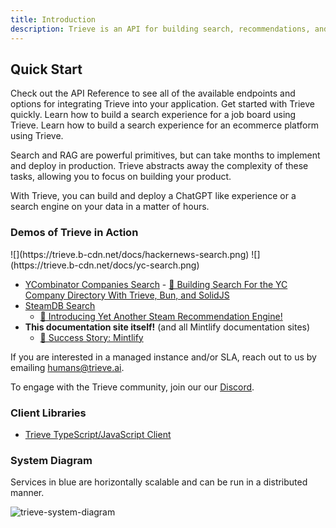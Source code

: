 ```yaml
---
title: Introduction
description: Trieve is an API for building search, recommendations, and RAG experiences.
---
```


## Quick Start

<CardGroup cols={2}>
  <Card title="API Reference" icon="webhook" href="/api-reference">
    Check out the API Reference to see all of the available endpoints and
    options for integrating Trieve into your application.
  </Card>
  <Card title="Getting Started" icon="play" href="/getting-started/quickstart">
    Get started with Trieve quickly.
  </Card>
  <Card
    title="Build Search for a Job Board"
    icon="user-doctor"
    href="/examples/job-board"
  >
    Learn how to build a search experience for a job board using Trieve.
  </Card>
  <Card
    title="Build Search for Ecommerce"
    icon="cart-shopping"
    href="/examples/ecommerce"
  >
    Learn how to build a search experience for an ecommerce platform using
    Trieve.
  </Card>
</CardGroup>

Search and RAG are powerful primitives, but can take months to implement and deploy in production. Trieve abstracts away the complexity of these tasks, allowing you to focus on building your product.

With Trieve, you can build and deploy a ChatGPT like experience or a search engine on your data in a matter of hours.

### Demos of Trieve in Action

<CardGroup>
<Card title="Hackernews">
![](https://trieve.b-cdn.net/docs/hackernews-search.png)
</Card>

<Card title="YCombinator Companies">
  ![](https://trieve.b-cdn.net/docs/yc-search.png)
</Card>

</CardGroup>

- [YCombinator Companies Search](https://yc.trieve.ai) - [📝 Building Search For the YC Company Directory With Trieve, Bun, and SolidJS
  ](https://trieve.ai/building-search-for-yc-company-directory/)
- [SteamDB Search](https://steamdb.trieve.ai)
  - [📝 Introducing Yet Another Steam Recommendation Engine!](https://trieve.ai/steam-recommendations)
- **This documentation site itself!** (and all Mintlify documentation sites)
  - [📝 Success Story: Mintlify](https://trieve.ai/success-story-mintlify/)

If you are interested in a managed instance and/or SLA, reach out to us by emailing humans@trieve.ai.

To engage with the Trieve community, join our our [Discord](https://discord.com/invite/E9sPRZqpDT).

### Client Libraries

- [Trieve TypeScript/JavaScript Client](https://ts-sdk.trieve.ai)

### System Diagram

Services in blue are horizontally scalable and can be run in a distributed manner.

![trieve-system-diagram](https://cdn.trieve.ai/docs/Trieve-System-Diagram.webp)
